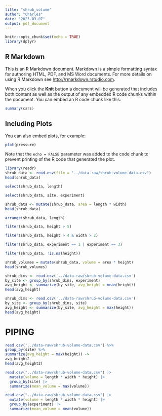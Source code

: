 ---
title: "shrub_volume"
author: "Charles"
date: "2023-03-07"
output: pdf_document
---

```{r setup, include=FALSE}
knitr::opts_chunk$set(echo = TRUE)
library(dplyr)
```

## R Markdown

This is an R Markdown document. Markdown is a simple formatting syntax for authoring HTML, PDF, and MS Word documents. For more details on using R Markdown see <http://rmarkdown.rstudio.com>.

When you click the **Knit** button a document will be generated that includes both content as well as the output of any embedded R code chunks within the document. You can embed an R code chunk like this:

```{r cars}
summary(cars)
```

## Including Plots

You can also embed plots, for example:

```{r pressure, echo=FALSE}
plot(pressure)
```

Note that the `echo = FALSE` parameter was added to the code chunk to prevent printing of the R code that generated the plot.


```{r eval =TRUE}
library(readr)
shrub_data <- read.csv(file = "../data-raw/shrub-volume-data.csv")
head(shrub_data)
```


```{r}
select(shrub_data, length)
```

```{r}
select(shrub_data, site, experiment)
```

```{r}
shrub_data <- mutate(shrub_data, area = length * width)
head(shrub_data)
```

```{r}
arrange(shrub_data, length)
```

```{r}
filter(shrub_data, height > 5)
```

```{r}
filter(shrub_data, height > 4 & width > 2)
```

```{r}
filter(shrub_data, experiment == 1 | experiment == 3)
```

```{r}
filter(shrub_data, !is.na(height))
```

```{r}
shrub_volumes = mutate(shrub_data, volume = area * height)
head(shrub_volumes)
```

```{r}
shrub_dims <- read.csv('../data-raw/shrub-volume-data.csv')
by_site <- group_by(shrub_dims, experiment)
avg_height <- summarize(by_site, avg_height = mean(height))
head(avg_height)
```

```{r}
shrub_dims <- read.csv('../data-raw/shrub-volume-data.csv')
by_site <- group_by(shrub_dims, site)
avg_height <- summarize(by_site, avg_height = max(height))
head(avg_height)
```

# PIPING
```{r}
read.csv('../data-raw/shrub-volume-data.csv') %>% 
group_by(site) %>%  
summarize(avg_height = max(height)) ->
avg_height2
head(avg_height2)
```
```{r}
read.csv("../data-raw/shrub-volume-data.csv") |>
  mutate(volume = length * width * height) |>
  group_by(site) |>
  summarize(mean_volume = max(volume))

read.csv("../data-raw/shrub-volume-data.csv") |>
  mutate(volume = length * width * height) |>
  group_by(experiment) |>
  summarize(mean_volume = mean(volume))
```















